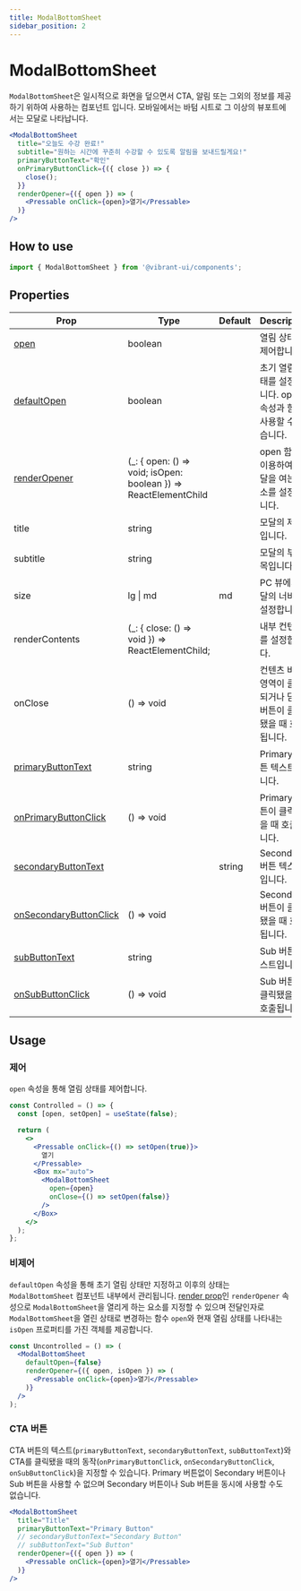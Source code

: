 ```yaml
---
title: ModalBottomSheet
sidebar_position: 2
---
```


# ModalBottomSheet

`ModalBottomSheet`은 일시적으로 화면을 덮으면서 CTA, 알림 또는 그외의 정보를 제공하기 위하여 사용하는 컴포넌트 입니다.
모바일에서는 바텀 시트로 그 이상의 뷰포트에서는 모달로 나타납니다.

```jsx live
<ModalBottomSheet
  title="오늘도 수강 완료!"
  subtitle="원하는 시간에 꾸준히 수강할 수 있도록 알림을 보내드릴게요!"
  primaryButtonText="확인"
  onPrimaryButtonClick={({ close }) => {
    close();
  }}
  renderOpener={({ open }) => (
    <Pressable onClick={open}>열기</Pressable>
  )}
/>
```

## How to use

```jsx
import { ModalBottomSheet } from '@vibrant-ui/components';
```

## Properties

| Prop                                | Type                                                              | Default | Description                                                       |
| ----------------------------------- | ----------------------------------------------------------------- | ------- | ----------------------------------------------------------------- |
| [open](#제어)                       | boolean                                                           |         | 열림 상태를 제어합니다.                                           |
| [defaultOpen](#비제어)              | boolean                                                           |         | 초기 열림 상태를 설정합니다. open 속성과 함께 사용할 수 없습니다. |
| [renderOpener](#비제어)             | (\_: \{ open: () => void; isOpen: boolean }) => ReactElementChild |         | open 함수를 이용하여 모달을 여는 요소를 설정합니다.               |
| title                               | string                                                            |         | 모달의 제목입니다.                                                |
| subtitle                            | string                                                            |         | 모달의 부제목입니다.                                              |
| size                                | lg \| md                                                          | md      | PC 뷰에서 모달의 너비를 설정합니다.                               |
| renderContents                      | (\_: \{ close: () => void }) => ReactElementChild;                |         | 내부 컨텐츠를 설정합니다.                                         |
| onClose                             | () => void                                                        |         | 컨텐츠 바깥 영역이 클릭되거나 닫기 버튼이 클릭됐을 때 호출됩니다. |
| [primaryButtonText](#cta-버튼)      | string                                                            |         | Primary 버튼 텍스트입니다.                                        |
| [onPrimaryButtonClick](#cta-버튼)   | () => void                                                        |         | Primary 버튼이 클릭됐을 때 호출됩니다.                            |
| [secondaryButtonText](#cta-버튼)    |                                                                   | string  | Secondary 버튼 텍스트입니다.                                      |
| [onSecondaryButtonClick](#cta-버튼) | () => void                                                        |         | Secondary 버튼이 클릭됐을 때 호출됩니다.                          |
| [subButtonText](#cta-버튼)          | string                                                            |         | Sub 버튼 텍스트입니다.                                            |
| [onSubButtonClick](#cta-버튼)       | () => void                                                        |         | Sub 버튼이 클릭됐을 때 호출됩니다.                                |

## Usage

### 제어

`open` 속성을 통해 열림 상태를 제어합니다.

```jsx
const Controlled = () => {
  const [open, setOpen] = useState(false);

  return (
    <>
      <Pressable onClick={() => setOpen(true)}>
        열기
      </Pressable>
      <Box mx="auto">
        <ModalBottomSheet
          open={open}
          onClose={() => setOpen(false)}
        />
      </Box>
    </>
  );
};
```

### 비제어

`defaultOpen` 속성을 통해 초기 열림 상태만 지정하고 이후의 상태는 `ModalBottomSheet` 컴포넌트 내부에서 관리됩니다.
[render prop](https://ko.reactjs.org/docs/render-props.html)인 `renderOpener` 속성으로 `ModalBottomSheet`을 열리게 하는 요소를 지정할 수 있으며 전달인자로 `ModalBottomSheet`을 열린 상태로 변경하는 함수 `open`와 현재 열림 상태를 나타내는 `isOpen` 프로퍼티를 가진 객체를 제공합니다.

```jsx
const Uncontrolled = () => (
  <ModalBottomSheet
    defaultOpen={false}
    renderOpener={({ open, isOpen }) => (
      <Pressable onClick={open}>열기</Pressable>
    )}
  />
);
```

### CTA 버튼

CTA 버튼의 텍스트(`primaryButtonText`, `secondaryButtonText`, `subButtonText`)와 CTA를 클릭됐을 때의 동작(`onPrimaryButtonClick`, `onSecondaryButtonClick`, `onSubButtonClick`)을 지정할 수 있습니다.
Primary 버튼없이 Secondary 버튼이나 Sub 버튼을 사용할 수 없으며 Secondary 버튼이나 Sub 버튼을 동시에 사용할 수도 없습니다.

```jsx live
<ModalBottomSheet
  title="Title"
  primaryButtonText="Primary Button"
  // secondaryButtonText="Secondary Button"
  // subButtonText="Sub Button"
  renderOpener={({ open }) => (
    <Pressable onClick={open}>열기</Pressable>
  )}
/>
```
